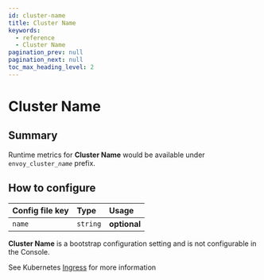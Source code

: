 ```yaml
---
id: cluster-name
title: Cluster Name
keywords:
  - reference
  - Cluster Name
pagination_prev: null
pagination_next: null
toc_max_heading_level: 2
---
```



# Cluster Name

## Summary

Runtime metrics for **Cluster Name** would be available under `envoy_cluster_`_`name`_ prefix.

## How to configure

<Tabs>
<TabItem value="Core" label="Core">

| **Config file key** | **Type** | **Usage**    |
| :------------------ | :------- | :----------- |
| `name`              | `string` | **optional** |

</TabItem>
<TabItem value="Enterprise" label="Enterprise">

**Cluster Name** is a bootstrap configuration setting and is not configurable in the Console.

</TabItem>
<TabItem value="Kubernetes" label="Kubernetes">

See Kubernetes [Ingress](/docs/k8s/ingress#metrics) for more information

</TabItem>
</Tabs>

